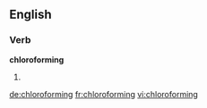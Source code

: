 ==English==

===Verb===
'''chloroforming'''

# {{present participle of|chloroform}}

[[de:chloroforming]]
[[fr:chloroforming]]
[[vi:chloroforming]]